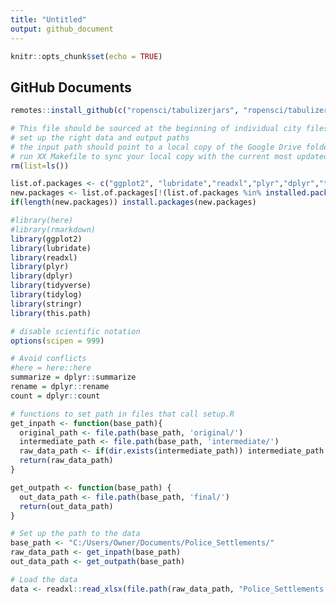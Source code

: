 ```yaml
---
title: "Untitled"
output: github_document
---
```


```r
knitr::opts_chunk$set(echo = TRUE)
```

## GitHub Documents
```r
remotes::install_github(c("ropensci/tabulizerjars", "ropensci/tabulizer"), INSTALL_opts = "--no-multiarch")
```

```r
# This file should be sourced at the beginning of individual city files to
# set up the right data and output paths
# the input path should point to a local copy of the Google Drive folder
# run XX Makefile to sync your local copy with the current most updated copy of the google drive folder
rm(list=ls())

list.of.packages <- c("ggplot2", "lubridate","readxl","plyr","dplyr","tidyverse","tidylog","stringr", "this.path")
new.packages <- list.of.packages[!(list.of.packages %in% installed.packages()[,"Package"])]
if(length(new.packages)) install.packages(new.packages)

#library(here)
#library(rmarkdown)
library(ggplot2)
library(lubridate)
library(readxl)
library(plyr)
library(dplyr)
library(tidyverse)
library(tidylog)
library(stringr)
library(this.path)

# disable scientific notation
options(scipen = 999)

# Avoid conflicts
#here = here::here
summarize = dplyr::summarize
rename = dplyr::rename
count = dplyr::count

# functions to set path in files that call setup.R
get_inpath <- function(base_path){
  original_path <- file.path(base_path, 'original/')
  intermediate_path <- file.path(base_path, 'intermediate/')
  raw_data_path <- if(dir.exists(intermediate_path)) intermediate_path else original_path
  return(raw_data_path)
}

get_outpath <- function(base_path) {
  out_data_path <- file.path(base_path, 'final/')
  return(out_data_path)
}
```

```r
# Set up the path to the data
base_path <- "C:/Users/Owner/Documents/Police_Settlements/"
raw_data_path <- get_inpath(base_path)
out_data_path <- get_outpath(base_path)
```

```r
# Load the data
data <- readxl::read_xlsx(file.path(raw_data_path, "Police_Settlements.xlsx"))
```